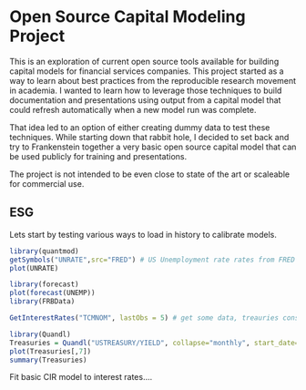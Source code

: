 Open Source Capital Modeling Project
========================================================

This is an exploration of current open source tools available for building capital models for financial services companies.  This project started as a way to learn about best practices from the reproducible research movement in academia.  I wanted to learn how to leverage those techniques to build documentation and presentations using output from a capital model that could refresh automatically when a new model run was complete.  

That idea led to an option of either creating dummy data to test these techniques.  While starting down that rabbit hole, I decided to set back and try to Frankenstein together a very basic open source capital model that can be used publicly for training and presentations.  

The project is not intended to be even close to state of the art or scaleable for commercial use.

ESG
--------
Lets start by testing various ways to load in history to calibrate models.

```r
library(quantmod)
getSymbols("UNRATE",src="FRED") # US Unemployment rate rates from FRED
plot(UNRATE)

library(forecast)
plot(forecast(UNEMP))
library(FRBData)

GetInterestRates("TCMNOM", lastObs = 5) # get some data, treauries constant maturities/Nominal

library(Quandl)
Treasuries = Quandl("USTREASURY/YIELD", collapse="monthly", start_date="1970-01-01", type="ts")
plot(Treasuries[,7])
summary(Treasuries)

```

Fit basic CIR model to interest rates....

```r

```

